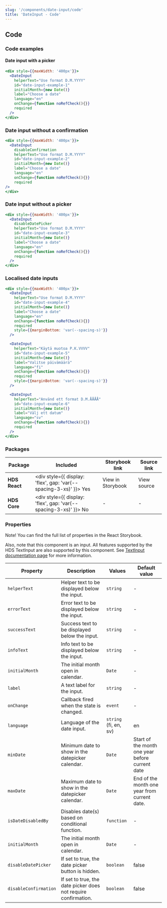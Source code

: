 ```yaml
---
slug: '/components/date-input/code'
title: 'DateInput - Code'
---
```





## Code

### Code examples 

#### Date input with a picker
<Playground>


```jsx
<div style={{maxWidth: '400px'}}>
  <DateInput 
    helperText="Use format D.M.YYYY"
    id="date-input-example-1"
    initialMonth={new Date()}
    label="Choose a date"
    language="en"
    onChange={function noRefCheck(){}}
    required
  />
</div>
```

</Playground>

### Date input without a confirmation
<Playground>


```jsx
<div style={{maxWidth: '400px'}}>
  <DateInput
    disableConfirmation
    helperText="Use format D.M.YYYY"
    id="date-input-example-2"
    initialMonth={new Date()}
    label="Choose a date"
    language="en"
    onChange={function noRefCheck(){}}
    required
/>
</div>
```

</Playground>

### Date input without a picker
<Playground>


```jsx
<div style={{maxWidth: '400px'}}>
  <DateInput
    disableDatePicker
    helperText="Use format D.M.YYYY"
    id="date-input-example-3"
    initialMonth={new Date()}
    label="Choose a date"
    language="en"
    onChange={function noRefCheck(){}}
    required
  />
</div>
```

</Playground>

### Localised date inputs
<Playground>


```jsx
<div style={{maxWidth: '400px'}}>
  <DateInput 
    helperText="Use format D.M.YYYY"
    id="date-input-example-4"
    initialMonth={new Date()}
    label="Choose a date"
    language="en"
    onChange={function noRefCheck(){}}
    required
    style={{marginBottom: 'var(--spacing-s)'}}
  />

  <DateInput 
    helperText="Käytä muotoa P.K.VVVV"
    id="date-input-example-5"
    initialMonth={new Date()}
    label="Valitse päivämäärä"
    language="fi"
    onChange={function noRefCheck(){}}
    required
    style={{marginBottom: 'var(--spacing-s)'}}
  />

  <DateInput 
    helperText="Använd ett format D.M.ÅÅÅÅ"
    id="date-input-example-6"
    initialMonth={new Date()}
    label="Välj ett datum"
    language="sv"
    onChange={function noRefCheck(){}}
    required
  />
</div>
```

</Playground>


### Packages
| Package           | Included                                                                                        | Storybook link                                                                                                     | Source link                                                                                                                                                                  |
| ----------------- | ----------------------------------------------------------------------------------------------- | ------------------------------------------------------------------------------------------------------------------ | ---------------------------------------------------------------------------------------------------------------------------------------------------------------------------- |
| **HDS React**     | <div style={{ display: 'flex', gap: 'var(--spacing-3-xs)' }}><IconCheckCircleFill /> Yes </div> | <ExternalLink href="/storybook/react/?path=/story/components-dateinput--default">View in Storybook</ExternalLink>  | <ExternalLink href="https://github.com/City-of-Helsinki/helsinki-design-system/blob/master/packages/react/src/components/dateInput/DateInput.tsx">View source</ExternalLink> |
| **HDS Core**      | <div style={{ display: 'flex', gap: 'var(--spacing-3-xs)' }}><IconCrossCircle /> No </div>      | -                                                                                                                  | -                                                                                                                                                                            |

### Properties
Note! You can find the full list of properties in the <ExternalLink href="/storybook/react/?path=/story/components-dateinput--default">React Storybook.</ExternalLink>

Also, note that this component is an input. All features supported by the HDS TextInput are also supported by this component. See [TextInput documentation page](/components/text-input) for more information.

| Property                                         | Description                                                    | Values                                       | Default value                                   |
| ------------------------------------------------ | -------------------------------------------------------------- | -------------------------------------------- | ----------------------------------------------- |
| `helperText`                                     | Helper text to be displayed below the input.                   | `string`                                     | -                                               |
| `errorText`                                      | Error text to be displayed below the input.                    | `string`                                     | -                                               |
| `successText`                                    | Success text to be displayed below the input.                  | `string`                                     | -                                               |
| `infoText`                                       | Info text to be displayed below the input.                     | `string`                                     | -                                               |
| `initialMonth`                                   | The initial month open in calendar.                            | `Date`                                       | -                                               |
| `label`                                          | A text label for the input.                                    | `string`                                     | -                                               |
| `onChange`                                       | Callback fired when the state is changed.                      | `event`                                      | -                                               |
| `language`                                       | Language of the date input.                                    | `string` (fi, en, sv)                        | en                                              |
| `minDate`                                        | Minimum date to show in the datepicker calendar.               | `Date`                                       | Start of the month one year before current date |
| `maxDate`                                        | Maximum date to show in the datepicker calendar.               | `Date`                                       | End of the month one year from current date.    |                                                 |
| `isDateDisabledBy`                               | Disables date(s) based on conditional function.                | `function`                                   | -                                               |
| `initialMonth`                                   | The initial month open in calendar.                            | `Date`                                       | -                                               |
| `disableDatePicker`                              | If set to true, the date picker button is hidden.              | `boolean`                                    | false                                           |
| `disableConfirmation`                            | If set to true, the date picker does not require confirmation. | `boolean`                                    | false                                           |
